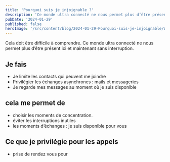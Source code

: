 ```yaml
---
title: 'Pourquoi suis je injoignable ?'
description: 'Ce monde ultra connecté ne nous permet plus d’être présent ici et maintenant sans interruption.'
pubDate: '2024-01-29'
published: false
heroImage: '/src/content/blog/2024-01-29-Pourquoi-suis-je-injoignable/Welcome Fabien Champigny.jpg'
---
```


Cela doit être difficile à comprendre.
Ce monde ultra connecté ne nous permet plus d’être présent ici et maintenant sans interruption.

## Je fais

- Je limite les contacts qui peuvent me joindre
- Privilégier les échanges asynchrones : mails et messageries
- Je regarde mes messages au moment où je suis disponible

## cela me permet de

- choisir les moments de concentration.
- éviter les interruptions inutiles
- les moments d’échanges : je suis disponible pour vous

## Ce que je privilégie pour les appels

- prise de rendez vous pour
